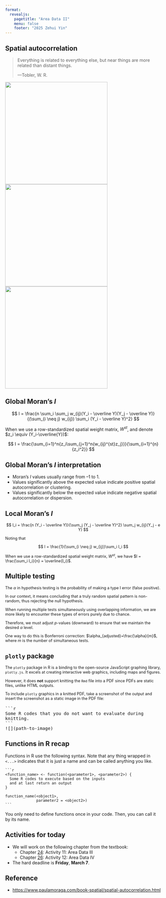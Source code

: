 ```yaml
---
format: 
  revealjs:
    pagetitle: "Area Data II"
    menu: false
    footer: "2025 Zehui Yin"
---
```


## Spatial autocorrelation

> Everything is related to everything else, but near things are more related than distant things.
>
> ---Tobler, W. R.

![](./images/arealdata-SAC-1.png){width=330px}
![](./images/arealdata-SAC-2.png){width=330px}
![](./images/arealdata-SAC-3.png){width=330px}

## Global Moran's $I$

$$
I = \frac{n \sum_i \sum_j w_{ij}(Y_i - \overline Y)(Y_j - \overline Y)}
{(\sum_{i \neq j} w_{ij}) \sum_i (Y_i - \overline Y)^2}
$$

When we use a row-standardized spatial weight matrix, $W^{st}$, and denote $z_i \equiv (Y_i-\overline{Y})$:

$$
I = \frac{\sum_{i=1}^n{z_i\sum_{j=1}^n{w_{ij}^{st}z_j}}}{\sum_{i=1}^{n}{z_i^2}}
$$

## Global Moran's $I$ interpretation

- Moran’s $I$ values usually range from –1 to 1.
- Values significantly above the expected value indicate positive spatial autocorrelation or clustering.
- Values significantly below the expected value indicate negative spatial autocorrelation or dispersion.

## Local Moran's $I$

:::{style="font-size: 0.9em;"}
$$
I_i = \frac{n (Y_i - \overline Y)}{\sum_j (Y_j - \overline Y)^2} \sum_j w_{ij}(Y_j - e Y)
$$

Noting that

$$
I = \frac{1}{\sum_{i \neq j} w_{ij}}\sum_i I_i
$$

When we use a row-standardized spatial weight matrix, $W^{st}$, we have $I = \frac{\sum_i I_i}{n} = \overline{I_i}$.
:::

## Multiple testing

:::{style="font-size: 0.9em;"}
The $\alpha$ in hypothesis testing is the probability of making a type I error (false positive).

In our context, it means concluding that a truly random spatial pattern is non-random, thus rejecting the null hypothesis.

When running multiple tests simultaneously using overlapping information, we are more likely to encounter these types of errors purely due to chance.

Therefore, we must adjust $p$-values (downward) to ensure that we maintain the desired $\alpha$ level.

One way to do this is Bonferroni correction: $\alpha_{adjusted}=\frac{\alpha}{m}$, where $m$ is the number of simultaneous tests.
:::

## `plotly` package

:::{style="font-size: 0.9em;"}
The `plotly` package in R is a binding to the open-source JavaScript graphing library, `plotly.js`. It excels at creating interactive web graphics, including maps and figures.

However, it does **not** support knitting the `Rmd` file into a PDF since PDFs are static files, unlike HTML outputs.

To include `plotly` graphics in a knitted PDF, take a screenshot of the output and insert the screenshot as a static image in the PDF file:
:::

:::{style="font-size: 1.2em;"}
````verbatim
```r
Some R codes that you do not want to evaluate during knitting.
```
![](path-to-image)
````
:::

## Functions in R recap

Functions in R use the following syntax. Note that any thing wrapped in `<...>` indicates that it is just a name and can be called anything you like.

````verbatim
```r
<function_name> <- function(<parameter1>, <parameter2>) { 
  Some R codes to execute based on the inputs
  and at last return an output
}

function_name(<object1>, 
              parameter2 = <object2>)
```
````

You only need to define functions once in your code. Then, you can call it by its name.

## Activities for today

- We will work on the following chapter from the textbook:
  - Chapter [24](https://paezha.github.io/spatial-analysis-r/activity-11-area-data-iii.html): Activity 11: Area Data III
  - Chapter [26](https://paezha.github.io/spatial-analysis-r/activity-12-area-data-iv.html): Activity 12: Area Data IV
- The hard deadline is **Friday**, **March 7**.

## Reference

- <https://www.paulamoraga.com/book-spatial/spatial-autocorrelation.html>
